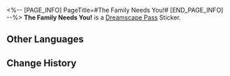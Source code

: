 <%-- [PAGE_INFO]
PageTitle=#The Family Needs You!#
[END_PAGE_INFO] --%>
{{Stub|Location information}}
{{Item Infobox
|id          = 223154
|image       = Dreamscape Pass Sticker The Family Needs You!.png{{subst:void|<!--$UPLOAD:<<SpriteOutput/TravelBrochure/StickFigures/223154.png>-<Dreamscape Pass Sticker The Family Needs You!.png>-<Item Icons>>-->}}
|type        = Dreamscape Pass Sticker
|type2       = City That Never Sleeps Stickers
|invCategory = 
|rarity      = 4
|effect      = 
|description = Digital stickers that can be used to decorate the pages of the Dreamtour Handbook. They come in many different styles.
|source1     = [[Unlocked by Default]]
}}
{{Description|Seems like someone is throwing the towel.}}
'''The Family Needs You!''' is a [[Dreamscape Pass]] Sticker.

==Other Languages==
{{Other Languages
|en   = The Family Needs You!
|zhs  = 家族需要你！
|zht  = 家族需要你！
|ja   = ファミリーは君が必要！
|ko   = 가족은 당신이 필요합니다!
|es   = ¡La Familia te necesita!
|fr   = La Famille a besoin de vous&nbsp;!
|ru   = Семья нуждается в тебе!
|th   = ตระกูลต้องการคุณ!
|vi   = Gia Tộc Cần Bạn!
|de   = Die Familie braucht dich!
|id   = Family Membutuhkanmu!
|pt   = A Família Precisa de Você!
}}

==Change History==
{{Change History|2.0}}